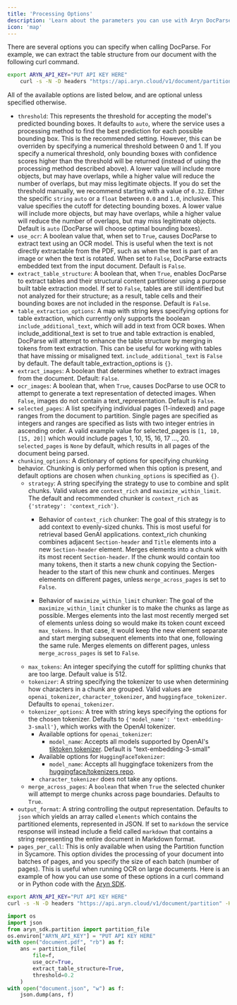 ```yaml
---
title: 'Processing Options'
description: 'Learn about the parameters you can use with Aryn DocParse'
icon: 'map'
---
```


There are several options you can specify when calling DocParse. For example, we can extract the table structure from our document with the following curl command.

```bash
export ARYN_API_KEY="PUT API KEY HERE"
    curl -s -N -D headers "https://api.aryn.cloud/v1/document/partition" -H "Authorization: Bearer $ARYN_API_KEY" -F "file=@document.pdf" -F 'options={"extract_table_structure": true}' | tee document.json
```

All of the available options are listed below, and are optional unless specified otherwise.
- `threshold`: This represents the threshold for accepting the model's predicted bounding boxes. It defaults to `auto`, where the service uses a processing method to find the best prediction for each possible bounding box. This is the recommended setting. However, this can be overriden by specifying a numerical threshold between 0 and 1. If you specify a numerical threshold, only bounding boxes with confidence scores higher than the threshold will be returned (instead of using the processing method described above). A lower value will include more objects, but may have overlaps, while a higher value will reduce the number of overlaps, but may miss legitimate objects. If you do set the threshold manually, we recommend starting with a value of `0.32`. 
    Either the specific `string` `auto` or a `float` between `0.0` and `1.0`, inclusive. This value specifies the cutoff for detecting bounding boxes. A lower value will include more objects, but may have overlaps, while a higher value will reduce the number of overlaps, but may miss legitimate objects. Default is `auto` (DocParse will choose optimal bounding boxes).
- `use_ocr`: A boolean value that, when set to `True`, causes DocParse to extract text using an OCR model. This is useful when the text is not directly extractable from the PDF, such as when the text is part of an image or when the text is rotated. When set to `False`, DocParse extracts embedded text from the input document. Default is `False`.
- `extract_table_structure`: A boolean that, when `True`, enables DocParse to extract tables and their structural content partitioner using a purpose built table extraction model. If set to `False`, tables are still identified but not analyzed for their structure; as a result, table cells and their bounding boxes are not included in the response. Default is `False`.
- `table_extraction_options`: A map with string keys specifying options for table extraction, which currently only supports the boolean `include_additional_text`, which will add in text from OCR boxes.  When include_additional_text is set to true and table extraction is enabled, DocParse will attempt to enhance the table structure by merging in tokens from text extraction. This can be useful for working with tables that have missing or misaligned text. `include_additional_text` is `False` by default. The default table_extraction_options is `{}`.
- `extract_images`: A boolean that determines whether to extract images from the document. Default: `False`.
- `ocr_images`: A boolean that, when `True`, causes DocParse to use OCR to attempt to generate a text representation of detected images. When `False`, images do not contain a text_representation. Default is `False`.
- `selected_pages`: A list specifying individual pages (1-indexed) and page ranges from the document to partition. Single pages are specified as integers and ranges are specified as lists with two integer entries in ascending order. A valid example value for selected_pages is `[1, 10, [15, 20]]` which would include pages 1, 10, 15, 16, 17 ..., 20.  `selected_pages` is `None` by default, which results in all pages of the document being parsed.
- `chunking_options`: A dictionary of options for specifying chunking behavior. Chunking is only performed when this option is present, and default options are chosen when `chunking_options` is specified as `{}`.
    - `strategy`: A string specifying the strategy to use to combine and split chunks. Valid values are `context_rich` and `maximize_within_limit`. The default and recommended chunker is `context_rich` as `{'strategy': 'context_rich'}`.
        - Behavior of `context_rich` chunker: The goal of this strategy is to add context to evenly-sized chunks. This is most useful for retrieval based GenAI applications. context_rich chunking combines adjacent `Section-header` and `Title` elements into a new `Section-header` element. Merges elements into a chunk with its most recent `Section-header`. If the chunk would contain too many tokens, then it starts a new chunk copying the Section-header to the start of this new chunk and continues. Merges elements on different pages, unless `merge_across_pages` is set to `False`.

        - Behavior of `maximize_within_limit` chunker: The goal of the `maximize_within_limit` chunker is to make the chunks as large as possible. Merges elements into the last most recently merged set of elements unless doing so would make its token count exceed `max_tokens`. In that case, it would keep the new element separate and start merging subsequent elements into that one, following the same rule. Merges elements on different pages, unless `merge_across_pages` is set to `False`.
    - `max_tokens`: An integer specifying the cutoff for splitting chunks that are too large. Default value is 512.
    - `tokenizer`: A string specifying the tokenizer to use when determining how characters in a chunk are grouped. Valid values are `openai_tokenizer`, `character_tokenizer`, and `huggingface_tokenizer`. Defaults to `openai_tokenizer`.
    - `tokenizer_options`: A tree with string keys specifying the options for the chosen tokenizer. Defaults to `{'model_name': 'text-embedding-3-small'}`, which works with the OpenAI tokenizer.
        - Available options for `openai_tokenizer`:
            - `model_name`: Accepts all models supported by OpenAI's [tiktoken tokenizer](https://github.com/openai/tiktoken). Default is "text-embedding-3-small"
        - Available options for `HuggingFaceTokenizer`:
            - `model_name`: Accepts all huggingface tokenizers from the [huggingface/tokenizers repo](https://github.com/huggingface/tokenizers).
        - `character_tokenizer` does not take any options.
    - `merge_across_pages`: A `boolean` that when `True` the selected chunker will attempt to merge chunks across page boundaries. Defaults to `True`. 
- `output_format`: A string controlling the output representation. Defaults to `json` which yields an array called `elements` which contains the partitioned elements, represented in JSON.  If set to `markdown` the service response will instead include a field called `markdown` that contains a string representing the entire document in Markdown format.
- `pages_per_call`: This is only available when using the Partition function in Sycamore. This option divides the processing of your document into batches of pages, and you specify the size of each batch (number of pages). This is useful when running OCR on large documents.
Here is an example of how you can use some of these options in a curl command or in Python code with the [Aryn SDK](./aryn_sdk).

<CodeGroup>

```bash curl
export ARYN_API_KEY="PUT API KEY HERE"
curl -s -N -D headers "https://api.aryn.cloud/v1/document/partition" -H "Authorization: Bearer $ARYN_API_KEY" -F "file=@document.pdf" -F 'options={"use_ocr": true, "extract_table_structure": true, "threshold": 0.2}' | tee document.json
```

```python aryn_sdk.py
import os
import json
from aryn_sdk.partition import partition_file
os.environ["ARYN_API_KEY"] = "PUT API KEY HERE"
with open("document.pdf", "rb") as f:
    ans = partition_file(
        file=f,
        use_ocr=True,
        extract_table_structure=True,
        threshold=0.2
    )
with open("document.json", "w") as f:
    json.dump(ans, f)
```
</CodeGroup>
